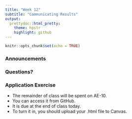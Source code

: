 ```yaml
---
title: "Week 12"
subtitle: "Communicating Results"
output: 
  prettydoc::html_pretty:
    theme: hpstr
    highlight: github
---
```


```r
knitr::opts_chunk$set(echo = TRUE)
```

### Announcements


### Questions?



### Application Exercise

-   The remainder of class will be spent on AE-10.
- You can access it from GitHub. 
- It is due at the end of class today. 
-   To turn it in, you should upload your .html file to Canvas.
